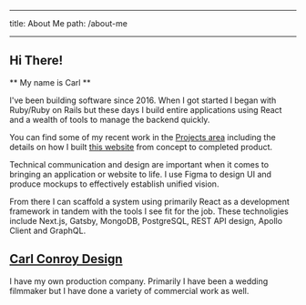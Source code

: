 
---

title: About Me
path: /about-me

---

<Nav />

# Hi There!

** My name is Carl **

I've been building software since 2016. When I got started I began with Ruby/Ruby on Rails but these days
I build entire applications using React and a wealth of tools to manage the backend quickly.

You can find some of my recent work in the [Projects area]("/Projects") including the details on
how I built [this website]("/") from concept to completed product.

Technical communication and design are important when it comes to bringing an application or website to life.
I use Figma to design UI and produce mockups to effectively establish unified vision.

From there I can scaffold a system using primarily React as a development framework in tandem with
the tools I see fit for the job. These technoligies include Next.js, Gatsby, MongoDB, PostgreSQL, REST API design,
Apollo Client and GraphQL.

## [Carl Conroy Design]("http://carlconroydesign.com")

I have my own production company. Primarily I have been a wedding filmmaker but I have done a variety of commercial work as well.
